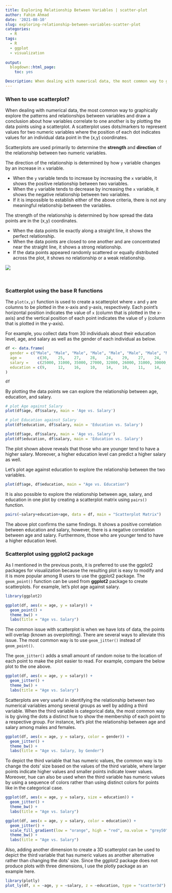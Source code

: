 ```yaml
---
title: Exploring Relationship Between Variables | scatter-plot
author: Fahim Ahmad
date: '2021-08-10'
slug: exploring-relationship-between-variables-scatter-plot
categories:
  - R
tags:
  - R
  - ggplot
  - visualization
  
output:
  blogdown::html_page:
    toc: yes

Description: When dealing with numerical data, the most common way to graphically explore the patterns and relationships between variables and draw conclusion about how varaibles relate to one another is by plotting the data points using a scatterplot. A scatterplot uses dots/markers to represent values for two numeric variables where the position of each dot indicates values for an individual data point in the (x,y) coordinates.
---
```


### When to use scatterplot?
When dealing with numerical data, the most common way to graphically explore the patterns and relationships between variables and draw a conclusion about how variables correlate to one another is by plotting the data points using a scatterplot. A scatterplot uses dots/markers to represent values for two numeric variables where the position of each dot indicates values for an individual data point in the (x,y) coordinates.

Scatterplots are used primarily to determine the **strength** and **direction** of the relationship between two numeric variables.

The direction of the relationship is determined by how `y` variable changes by an increase in `x` variable.

  * When the `y` variable tends to increase by increasing the `x` variable, it shows the positive relationship between two variables.
  * When the `y` variable tends to decrease by increasing the `x` variable, it shows the negative relationship between two variables.
  * If it is impossible to establish either of the above criteria, there is not any meaningful relationship between the variables.

The strength of the relationship is determined by how spread the data points are in the (x,y) coordinates.

  * When the data points lie exactly along a straight line, it shows the perfect relationship.
  * When the data points are closed to one another and are concentrated near the straight line, it shows a strong relationship.
  * If the data points appeared randomly scattered or equally distributed across the plot, it shows no relationship or a weak relationship.

![](/images/ExploringRelationshipBetweenVariablesscatterplot.png)

<br>

### Scatterplot using the base R functions

The `plot(x,y)` function is used to create a scatterplot where `x` and `y` are columns to be plotted in the x-axis and y-axis, respectively. Each point's horizontal position indicates the value of `x` (column that is plotted in the x-axis) and the vertical position of each point indicates the value of `y` (column that is plotted in the y-axis).

For example, you collect data from 30 individuals about their education level, age, and salary as well as the gender of each individual as below.

```r
df <- data.frame(
  gender = c("Male", "Male", "Male", "Male", "Male", "Male", "Male", "Male", "Male", "Female", "Female", "Female", "Female", "Female", "Female", "Female", "Female", "Female", "Female", "Female", "Male", "Male", "Male", "Male", "Female", "Female", "Female", "Female", "Female", "Male"),
  age =       c(30,    25,    27,    28,    24,    29,    27,    24,    22,    NA,    NA,    21,    25,    27,    29,    24,    22,    18,    NA,    25,    22,    23,    27,    NA,    18,    23,    19,    26,    23, 22),
  salary =    c(25000, 31000, 35000, 27000, 32000, 26000, 31000, 30000, 35000, 38000, 37000, 36000, 33000, 30000, 25000, 29000, 37000, 28000, 38000, 31000, 37000, 34000, 31000, 38000, 38000, 35000, 37000, 29000, 37000, 36000),
  education = c(9,     12,    16,    10,    14,    10,    11,    14,    16,    18,    18,    NA,    14,    12,    9,     13,    15,    10,    18,    12,    17,    16,    13,    18,    NA,    16,    NA,    12,    18, 17)
)

df
```

By plotting the data points we can explore the relationship between age, education, and salary.

```r
# plot Age against Salary
plot(df$age, df$salary, main = 'Age vs. Salary')

# plot Education against Salary
plot(df$education, df$salary, main = 'Education vs. Salary')
```

```r
plot(df$age, df$salary, main = 'Age vs. Salary')
plot(df$education, df$salary, main = 'Education vs. Salary')
```

The plot shown above reveals that those who are younger tend to have a higher salary. Moreover, a higher education level can predict a higher salary as well.

Let’s plot age against education to explore the relationship between the two variables.

```r
plot(df$age, df$education, main = "Age vs. Education")
```

It is also possible to explore the relationship between age, salary, and education in one plot by creating a scatterplot matrix using `pairs()` function.

```r
pairs(~salary+education+age, data = df, main = "Scatterplot Matrix")
```

The above plot confirms the same findings. It shows a positive correlation between education and salary, however, there is a negative correlation between age and salary. Furthermore, those who are younger tend to have a higher education level.

### Scatterplot using ggplot2 package

As I mentioned in the previous posts, it is preferred to use the ggplot2 packages for visualization because the resulting plot is easy to modify and it is more popular among R users to use the ggplot2 package. The `geom_point()` function can be used from **ggplot2** package to create scatterplots. For example, let's plot age against salary.

```r
library(ggplot2)

ggplot(df, aes(x = age, y = salary)) +
  geom_point() +
  theme_bw() +
  labs(title = "Age vs. Salary")
```


The common issue with scatterplot is when we have lots of data, the points will overlap (known as overplotting). There are several ways to alleviate this issue. The most common way is to use `geom_jitter()` instead of `geom_point()`.

The `geom_jitter()` adds a small amount of random noise to the location of each point to make the plot easier to read. For example, compare the below plot to the one above.


```r
ggplot(df, aes(x = age, y = salary)) +
  geom_jitter() +
  theme_bw() +
  labs(title = "Age vs. Salary")
```

Scatterplots are very useful in identifying the relationship between two numerical variables among several groups as well by adding a third variable. When the third variable is categorical data, the most common way is by giving the dots a distinct hue to show the membership of each point to a respective group. For instance, let's plot the relationship between age and salary among males and females.

```r
ggplot(df, aes(x = age, y = salary, color = gender)) +
  geom_jitter() +
  theme_bw() +
  labs(title = "Age vs. Salary, by Gender")
```

To depict the third variable that has numeric values, the common way is to change the dots’ size based on the values of the third variable, where larger points indicate higher values and smaller points indicate lower values. Moreover, hue can also be used when the third variable has numeric values by using a sequence of colors rather than using distinct colors for points like in the categorical case.

```r
ggplot(df, aes(x = age, y = salary, size = education)) +
  geom_jitter() +
  theme_bw() +
  labs(title = "Age vs. Salary")

ggplot(df, aes(x = age, y = salary, color = education)) +
  geom_jitter() +
  scale_fill_gradient(low = "orange", high = "red", na.value = "grey50", aesthetics = "color") +
  theme_bw() +
  labs(title = "Age vs. Salary")
```

Also, adding another dimension to create a 3D scatterplot can be used to depict the third variable that has numeric values as another alternative rather than changing the dots' size. Since the ggplot2 package does not produce plots with three dimensions, I use the plotly package as an example here.

```r
library(plotly)
plot_ly(df, x = ~age, y = ~salary, z = ~education, type = "scatter3d")
```




